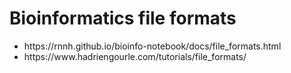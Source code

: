 # Bioinformatics file formats

- https://rnnh.github.io/bioinfo-notebook/docs/file_formats.html
- https://www.hadriengourle.com/tutorials/file_formats/
